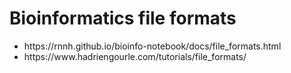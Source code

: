 # Bioinformatics file formats

- https://rnnh.github.io/bioinfo-notebook/docs/file_formats.html
- https://www.hadriengourle.com/tutorials/file_formats/
